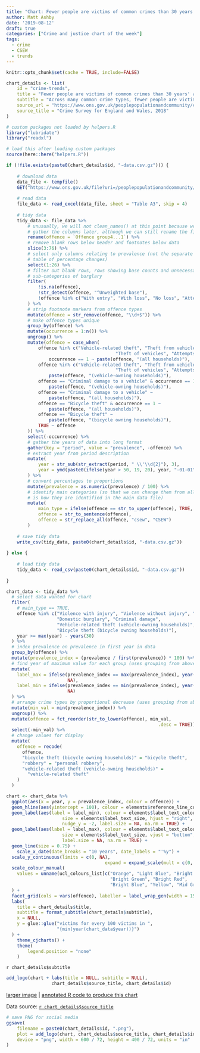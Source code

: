```yaml
---
title: "Chart: Fewer people are victims of common crimes than 30 years' ago"
author: Matt Ashby
date: '2019-08-12'
draft: true
categories: ["Crime and justice chart of the week"]
tags:
  - crime
  - CSEW
  - trends
---
```


```r
knitr::opts_chunk$set(cache = TRUE, include=FALSE)
```

```r
chart_details <- list(
	id = "crime-trends",
	title = "Fewer people are victims of common crimes than 30 years' ago",
	subtitle = "Across many common crime types, fewer people are victims now than 30 years' ago. For example, for every 100 people who were a victim of vehicle-related theft at least once in 1987, only 25 people were a victim at least once in 2017.",
	source_url = "https://www.ons.gov.uk/peoplepopulationandcommunity/crimeandjustice/datasets/crimeinenglandandwalesappendixtables",
	source_title = "Crime Survey for England and Wales, 2018"
)
```

```r
# custom packages not loaded by helpers.R
library("lubridate")
library("readxl")

# load this after loading custom packages
source(here::here("helpers.R"))
```

```r
if (!file.exists(paste0(chart_details$id, "-data.csv.gz"))) {
	
	# download data
	data_file <- tempfile()
	GET("https://www.ons.gov.uk/file?uri=/peoplepopulationandcommunity/crimeandjustice/datasets/crimeinenglandandwalesappendixtables/yearendingdecember2018/appendixtablesyearendingdecember2018.xlsx", write_disk(data_file))
	
	# read data
	file_data <- read_excel(data_file, sheet = "Table A3", skip = 4)
	
	# tidy data
	tidy_data <- file_data %>% 
		# unusually, we will not clean_names() at this point because we are going to 
		# gather the columns later, although we can still rename the first column
		rename(offence = `Offence group4...1`) %>% 
		# remove blank rows below header and footnotes below data
		slice(3:76) %>%
		# select only columns relating to prevalence (not the separate but adjacent
		# table of percentage changes)
		select(1:26) %>% 
		# filter out blank rows, rows showing base counts and unnecessary 
		# sub-categories of burglary
		filter(
			!is.na(offence),
			!str_detect(offence, "^Unweighted base"),
			!offence %in% c("With entry", "With loss", "No loss", "Attempts")
		) %>%
		# strip footnote markers from offence types
		mutate(offence = str_remove(offence, "\\d+$")) %>% 
		# make offence types unique
		group_by(offence) %>% 
		mutate(occurrence = 1:n()) %>%
		ungroup() %>% 
		mutate(offence = case_when(
			offence %in% c("Vehicle-related theft", "Theft from vehicles", 
										 "Theft of vehicles", "Attempts of and from vehicles") & 
				occurrence == 1 ~ paste(offence, "(all households)"),
			offence %in% c("Vehicle-related theft", "Theft from vehicles", 
										 "Theft of vehicles", "Attempts of and from vehicles") ~ 
				paste(offence, "(vehicle-owning households)"),
			offence == "Criminal damage to a vehicle" & occurrence == 1 ~ 
				paste(offence, "(vehicle-owning households)"),
			offence == "Criminal damage to a vehicle" ~ 
				paste(offence, "(all households)"),
			offence == "Bicycle theft" & occurrence == 1 ~ 
				paste(offence, "(all households)"),
			offence == "Bicycle theft" ~ 
				paste(offence, "(bicycle owning households)"),
			TRUE ~ offence
		)) %>% 
		select(-occurrence) %>% 
		# gather the years of data into long format
		gather(key = "period", value = "prevalence", -offence) %>% 
		# extract year from period description
		mutate(
			year = str_sub(str_extract(period, " \\'\\d{2}"), 3),
			year = ymd(paste0(ifelse(year > 50, 19, 20), year, "-01-01"))
		) %>% 
		# convert percentages to proportions
		mutate(prevalence = as.numeric(prevalence) / 100) %>% 
		# identify main categories (so that we can change them from all caps, which
		# is how they are identified in the main data file)
		mutate(
			main_type = ifelse(offence == str_to_upper(offence), TRUE, FALSE),
			offence = str_to_sentence(offence),
			offence = str_replace_all(offence, "csew", "CSEW")
		)
	
	# save tidy data
	write_csv(tidy_data, paste0(chart_details$id, "-data.csv.gz"))	
	
} else {
	
	# load tidy data
	tidy_data <- read_csv(paste0(chart_details$id, "-data.csv.gz"))
	
}
```

```r
chart_data <- tidy_data %>% 
  # select data wanted for chart
  filter(
    # main_type == TRUE,
    offence %in% c("Violence with injury", "Violence without injury", "Robbery", 
                   "Domestic burglary", "Criminal damage", 
                   "Vehicle-related theft (vehicle-owning households)", 
                   "Bicycle theft (bicycle owning households)"),
    year >= max(year) - years(30)
  ) %>% 
  # index prevalence on prevalence in first year in data
  group_by(offence) %>% 
  mutate(prevalence_index = (prevalence / first(prevalence)) * 100) %>% 
  # find year of maximum value for each group (uses grouping from above)
  mutate(
    label_max = ifelse(prevalence_index == max(prevalence_index), year(year), 
                       NA),
    label_min = ifelse(prevalence_index == min(prevalence_index), year(year), 
                       NA)
  ) %>% 
  # arrange crime types by proportional decrease (uses grouping from above)
  mutate(min_val = min(prevalence_index)) %>% 
  ungroup() %>% 
  mutate(offence = fct_reorder(str_to_lower(offence), min_val, 
  														 .desc = TRUE)) %>% 
  select(-min_val) %>% 
  # change values for display
  mutate(
    offence = recode(
      offence, 
      "bicycle theft (bicycle owning households)" = "bicycle theft",
      "robbery" = "personal robbery",
      "vehicle-related theft (vehicle-owning households)" = 
        "vehicle-related theft"
    )
  )
```

```r
chart <- chart_data %>% 
  ggplot(aes(x = year, y = prevalence_index, colour = offence)) + 
  geom_hline(aes(yintercept = 100), colour = elements$reference_line_colour) +
  geom_label(aes(label = label_min), colour = elements$label_text_colour, 
  					 size = elements$label_text_size, hjust = "right", vjust = "top", 
  					 nudge_y = -2, label.size = NA, na.rm = TRUE) +
  geom_label(aes(label = label_max), colour = elements$label_text_colour, 
  					 size = elements$label_text_size, vjust = "bottom", nudge_y = 2,
  					 label.size = NA, na.rm = TRUE) +
  geom_line(size = 0.75) +
	scale_x_date(date_breaks = "10 years", date_labels = "'%y") +
  scale_y_continuous(limits = c(0, NA), 
  									 expand = expand_scale(mult = c(0, 0.05))) +
  scale_colour_manual(
    values = unname(ucl_colours_list[c("Orange", "Light Blue", "Bright Pink",
                                       "Bright Green", "Bright Red", 
                                       "Bright Blue", "Yellow", "Mid Green")])
  ) +
  facet_grid(cols = vars(offence), labeller = label_wrap_gen(width = 15)) +
  labs(
    title = chart_details$title,
    subtitle = format_subtitle(chart_details$subtitle),
    x = NULL,
    y = glue::glue("victims for every 100 victims in ",
                   "{min(year(chart_data$year))}")
  ) +
	theme_cjcharts() +
	theme(
		legend.position = "none"
	)
```

`r chart_details$subtitle`

```r
add_logo(chart + labs(title = NULL, subtitle = NULL), 
				 chart_details$source_title, chart_details$id)
```

[larger image](../`r chart_details$id`.png)
| [annotated R code to produce this chart](https://github.com/mpjashby/lesscrime.info/blob/master/content/post/`r chart_details$id`.Rmd)

Data source: [`r chart_details$source_title`](`r chart_details$source_url`)

```r
# save PNG for social media
ggsave(
	filename = paste0(chart_details$id, ".png"), 
	plot = add_logo(chart, chart_details$source_title, chart_details$id), 
	device = "png", width = 600 / 72, height = 400 / 72, units = "in"
)
```
